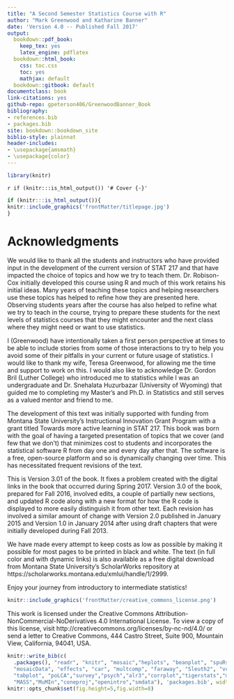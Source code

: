 ```yaml
--- 
title: "A Second Semester Statistics Course with R"
author: "Mark Greenwood and Katharine Banner"
date: 'Version 4.0 -- Published Fall 2017'
output:
  bookdown::pdf_book: 
    keep_tex: yes
    latex_engine: pdflatex
  bookdown::html_book:
    css: toc.css
    toc: yes
    mathjax: default
  bookdown::gitbook: default
documentclass: book
link-citations: yes
github-repo: gpeterson406/GreenwoodBanner_Book
bibliography:
- references.bib
- packages.bib
site: bookdown::bookdown_site
biblio-style: plainnat
header-includes:
- \usepackage{amsmath}
- \usepackage{color}
---
```


```r
library(knitr)
```

`r if (knitr:::is_html_output()) '# Cover {-}'`

```r
if (knitr:::is_html_output()){
knitr::include_graphics('frontMatter/titlepage.jpg')
}
```

# Acknowledgments {-}

We would like to thank all the students and instructors who have provided input in the development of the current version of STAT 217 and that have impacted the choice of topics and how we try to teach them. Dr. Robison-Cox initially developed this course using R and much of this work retains his initial ideas. Many years of teaching these topics and helping researchers use these topics has helped to refine how they are presented here. Observing students years after the course has also helped to refine what we try to teach in the course, trying to prepare these students for the next levels of statistics courses that they might encounter and the next class where they might need or want to use statistics.

I (Greenwood) have intentionally taken a first person perspective at times to be able to include stories from some of those interactions to try to help you avoid some of their pitfalls in your current or future usage of statistics. I would like to thank my wife, Teresa Greenwood, for allowing me the time and support to work on this. I would also like to acknowledge Dr. Gordon Bril (Luther College) who introduced me to statistics while I was an undergraduate and Dr. Snehalata Huzurbazar (University of Wyoming) that guided me to completing my Master’s and Ph.D. in Statistics and still serves as a valued mentor and friend to me.

The development of this text was initially supported with funding from Montana State University’s Instructional Innovation Grant Program with a grant titled Towards more active learning in STAT 217. This book was born with the goal of having a targeted presentation of topics that we cover (and few that we don’t) that minimizes cost to students and incorporates the statistical software R from day one and every day after that. The software is a free, open-source platform and so is dynamically changing over time. This has necessitated frequent revisions of the text. 

This is Version 3.01 of the book. It fixes a problem created with the digital links in the book that occurred during Spring 2017. Version 3.0 of the book, prepared for Fall 2016, involved edits, a couple of partially new sections, and updated R code along with a new format for how the R code is displayed to more easily distinguish it from other text. Each revision has involved a similar amount of change with Version 2.0 published in January 2015 and Version 1.0 in January 2014 after using draft chapters that were initially developed during Fall 2013.

We have made every attempt to keep costs as low as possible by making it possible for most pages to be printed in black and white. The text (in full color and with dynamic links) is also available as a free digital download from Montana State University’s ScholarWorks repository at https://scholarworks.montana.edu/xmlui/handle/1/2999. 

Enjoy your journey from introductory to intermediate statistics!
 
```r
knitr::include_graphics('frontMatter/creative_commons_license.png')
```

This work is licensed under the Creative Commons Attribution-NonCommercial-NoDerivatives 4.0 International License. To view a copy of this license, visit http://creativecommons.org/licenses/by-nc-nd/4.0/ or send a letter to Creative Commons, 444 Castro Street, Suite 900, Mountain View, California, 94041, USA.

```r
knitr::write_bib(c(
  .packages(), "readr", "knitr", "mosaic","heplots", "beanplot", "spuRs",
  "mosaicData", "effects", "car", "multcomp", "faraway", "Sleuth2", "vcd",
  "tabplot", "poLCA","survey","psych","alr3","corrplot","tigerstats","manipulate",
  "MASS","MuMIn","coneproj","openintro","smdata"), 'packages.bib', width = 60)
knitr::opts_chunk$set(fig.height=5,fig.width=8)
```
